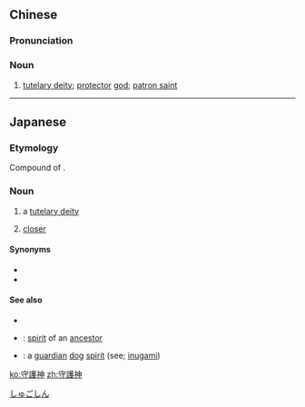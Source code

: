 {{also|守护神}}
==Chinese==
{{zh-forms|s=守护神|type=21}}

===Pronunciation===
{{zh-pron
|m=shǒuhùshén
|c=sau2 wu6 san4
|mn=siú-hō͘-sîn
|cat=n
}}

===Noun===
{{zh-noun}}

# [[tutelary deity]]; [[protector]] [[god]]; [[patron saint]]

----

==Japanese==
{{ja-kanjitab|しゅ|ご|しん|yomi=o}}

===Etymology===
Compound of {{compound|守護|tr1=shugo|t1=protection|神|tr2=shin|t2=god, deity|lang=ja|sort=しゅごしん}}.

===Noun===
{{wikipedia|lang=ja}}
{{ja-noun|しゅごしん}}

# a [[tutelary deity]]
# {{label|ja|baseball}} [[closer]]

====Synonyms====
* {{ja-r|守り神|まもりがみ}}
* {{ja-r|クローザー}}

====See also====
* {{pedialite|tutelary deity}}
* {{ja-r|祖神|そしん}}: [[spirit]] of an [[ancestor]]
* {{ja-r|犬神|いぬがみ}}: a [[guardian]] [[dog]] [[spirit]] (see; [[w:Inugami|inugami]])

[[Category:ja:Religion|しゅごしん]]

[[ko:守護神]]
[[zh:守護神]]